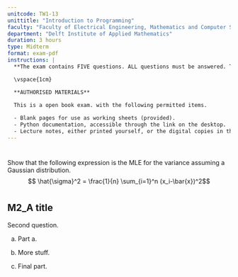```yaml
---
unitcode: TW1-13
unittitle: "Introduction to Programming"
faculty: "Faculty of Electrical Engineering, Mathematics and Computer Science"
department: "Delft Institute of Applied Mathematics"
duration: 3 hours
type: Midterm
format: exam-pdf
instructions: |
  **The exam contains FIVE questions. ALL questions must be answered. The exam is worth 100 marks in total.**

  \vspace{1cm}

  **AUTHORISED MATERIALS**

  This is a open book exam. with the following permitted items.
  
  - Blank pages for use as working sheets (provided).
  - Python documentation, accessible through the link on the desktop.
  - Lecture notes, either printed yourself, or the digital copies in the S: drive.
---
```


#

Show that the following expression is the MLE for the variance assuming a Gaussian distribution.
$$ \hat{\sigma}^2 = \frac{1}{n} \sum_{i=1}^n (x_i-\bar{x})^2$$

\marks{20}

# 

## M2_A title 

\marks{40}

Second question.

(a)

    Part a. \marks{4}

(b) More stuff. \marks{10}

(c) Final part. \marks{6}

